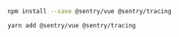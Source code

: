 ```bash {tabTitle:npm}
npm install --save @sentry/vue @sentry/tracing
```

```bash {tabTitle:Yarn}
yarn add @sentry/vue @sentry/tracing
```
